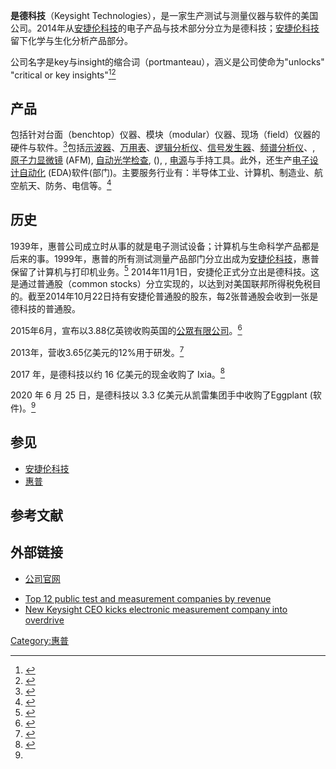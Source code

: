 {{Infobox company
| name              =  Keysight Technologies, Inc.
| logo              =  <!-- 檔案不存在 File:Keysight logo.png -->
| type              =  [[上市公司|上市公司]]
| traded_as         =  {{unbulleted list|{{nyse|KEYS}}}}
| foundation        =  2014 (从[[安捷伦科技|安捷伦科技]]分立，更早源自[[惠普|惠普]]1940年设立的部门)
| founder           = [[威廉·惠利特|威廉·惠利特]], [[大卫·普克德|大卫·普克德]]([[惠普|惠普]]创始人)
| location          =  美国[[圣罗莎_(加利福尼亚州)|圣罗莎 (加利福尼亚州)]]<ref name="SEC">{{cite web|
title=Form 10-12B, Registration of securities, for SEC Accession No. 0001047469-14-001833|
publisher=US Securities and Exchange Commission|
date=2014-03-05|
url=https://www.sec.gov/Archives/edgar/data/1601046/000104746914001833/0001047469-14-001833-index.htm|
accessdate=19 December 2014|
6=|
archive-date=2019-10-10|
archive-url=https://web.archive.org/web/20191010074445/https://www.sec.gov/Archives/edgar/data/1601046/000104746914001833/0001047469-14-001833-index.htm|
dead-url=no}}</ref>
| key_people        =  Ronald S. Nersesian<br /><small>([[CEO|CEO]]) & ([[总裁|总裁]])</small><ref name="fact_sheet" />
| area_served       =  跨国公司
| industry          =  {{unbulleted list|Electronics}}
| products          =  {{unbulleted list|Electronic measurement equipment}}
| revenue = US$ 2.9 billion (2014)<ref name="fact_sheet" />
| operating_income = 
| net_income = 
| assets = 
| equity = 
| num_employees     =  9,700 (2014)<ref name="fact_sheet" />
|divisions          = {{unbulleted list|{{tsl|en|EEsof}}|oscilloscopes|vector network analyzers|modular instruments|field instruments|bench instruments}}
| homepage          =  [http://www.keysight.com Keysight.com]
| footnotes         =  
|native_name = 
|native_name_lang = en
|trading_name =
|alt = 
}}
'''是德科技'''（Keysight Technologies），是一家生产测试与测量仪器与软件的美国公司。2014年从[[安捷伦科技|安捷伦科技]]的电子产品与技术部分分立为是德科技；[[安捷伦科技|安捷伦科技]]留下化学与生化分析产品部分。

公司名字是key与insight的缩合词（portmanteau），涵义是公司使命为"unlocks" "critical or key insights"<ref name="fact_sheet">{{cite web|
title=Keysight Technologies Fact Sheet|
date=17 November 2014 <!-- from PDF metadata properties -->|
publisher=Keysight|
url=http://about.keysight.com/en/companyinfo/Keysight_FactSheet.pdf|
accessdate=19 December 2014|
archive-date=2015-08-07|
archive-url=https://web.archive.org/web/20150807052601/http://about.keysight.com/en/companyinfo/Keysight_FactSheet.pdf|
dead-url=no}}</ref><ref name="name_reveal">{{cite web|
title=Agilent Technologies Reveals Name of Electronic Measurement Spin-Off Company|
date=7 January 2014|
publisher=Agilent|
url=http://www.agilent.com/about/newsroom/presrel/2014/07jan-gp14001.html|
accessdate=19 December 2014|
6=|
archive-date=2016-11-16|
archive-url=https://web.archive.org/web/20161116120931/http://www.agilent.com/about/newsroom/presrel/2014/07jan-gp14001.html/|
dead-url=yes}}</ref>

== 产品==

包括针对台面（benchtop）仪器、模块（modular）仪器、现场（field）仪器的硬件与软件。<ref name="Hill2014">{{Cite news
| title = After spin-off, Keysight strikes out on its own
| author = Kelly Hill
| work = RCR Wireless News
| date = December 9, 2014
| accessdate = 2015-01-03
| url = http://www.rcrwireless.com/20141209/test-and-measurement/keysight-spin-off-tag6
| quote = ...high-performance instrumentation approach for benchtop equipment ... also has been adding to its modular portfolio ... as well as portable testing products...
| archive-date = 2020-11-15
| archive-url = https://web.archive.org/web/20201115230420/https://www.rcrwireless.com/20141209/test-and-measurement/keysight-spin-off-tag6
| dead-url = no
}}</ref>包括[[示波器|示波器]]、[[万用表|万用表]]、[[逻辑分析仪|逻辑分析仪]]、[[信号发生器|信号发生器]]、[[频谱分析仪|频谱分析仪]]、{{tsl|en|network analyzer (electrical)|电路网络分析仪}}, [[原子力显微镜|原子力显微镜]] (AFM), [[自动光学检查|自动光学检查]], {{tsl|en|automated X-ray inspection|自动X光检查}} ({{tsl|en|5DX}}), {{tsl|en|in-circuit test|}}, [[电源供应|电源]]与手持工具。此外，还生产[[电子设计自动化|电子设计自动化]] (EDA)软件({{tsl|en|EEsof}}部门)。主要服务行业有：半导体工业、计算机、制造业、航空航天、防务、电信等。<ref>{{Cite journal
|url = http://www.microwavejournal.com/articles/23641-keysight-technologies-reborn
|title = Keysight Technologies: Reborn
|last1 = Hindle
|first1 = Patrick
|last2 = Lerude
|first2 = Gary
|date = January 14, 2015
|journal = Microwave Journal
|doi = 
|pmid = 
|access-date = 2015-01-15
|archive-date = 2015-02-19
|archive-url = https://web.archive.org/web/20150219232100/http://www.microwavejournal.com/articles/23641-keysight-technologies-reborn
|dead-url = no
}}</ref>

== 历史==

1939年，惠普公司成立时从事的就是电子测试设备；计算机与生命科学产品都是后来的事。1999年，惠普的所有测试测量产品部门分立出成为[[安捷伦科技|安捷伦科技]]，惠普保留了计算机与打印机业务。<ref name="Rowe2014">{{Cite news
| title = Goodbye Agilent, hello Keysight
| last = Rowe
| first = Martin
| work = EDN
| date = August 1, 2014
| accessdate = 2015-01-03
| url = http://www.edn.com/electronics-blogs/rowe-s-and-columns/4432984/Goodbye-Agilent--hello-Keysight
| quote = Keysight is, of course, the third name for the business, having been the original company started by Bill Hewlett and Dave Packard in 1939. Agilent severed from HP in 1999 and now Bill and Dave's core business is once again independent.
| archive-date = 2019-12-08
| archive-url = https://web.archive.org/web/20191208044622/https://www.edn.com/electronics-blogs/rowe-s-and-columns/4432984/Goodbye-Agilent--hello-Keysight
| dead-url = no
}}</ref>  2014年11月1日，安捷伦正式分立出是德科技。这是通过普通股（common stocks）分立实现的，以达到对美国联邦所得税免税目的。截至2014年10月22日持有安捷伦普通股的股东，每2张普通股会收到一张是德科技的普通股。

2015年6月，宣布以3.88亿英镑收购英国的{{tsl|en|Anite}}[[公眾有限公司|公眾有限公司]]。<ref>{{cite web |author=Mamidipudi Soumithri |url=http://www.reuters.com/article/2015/06/17/us-anite-m-a-keysight-tech-idUSKBN0OX0I520150617 |title=Keysight Technologies to buy UK's Anite in $607 million deal |publisher=Reuters |date=17 June 2015 |accessdate=17 June 2015 |archive-date=2015-12-03 |archive-url=https://web.archive.org/web/20151203093257/http://www.reuters.com/article/2015/06/17/us-anite-m-a-keysight-tech-idUSKBN0OX0I520150617 |dead-url=yes }}</ref>

2013年，营收3.65亿美元的12%用于研发。<ref name="Frost2014">{{Cite web
| title = Frost & Sullivan Lauds Keysight Technologies for Maintaining its Lead in the Instrumentation Software Market
| author = 
| work = Frost & Sullivan
| date = December 3, 2014
| accessdate = 2015-01-03
| url = http://ww2.frost.com/news/press-releases/frost-sullivan-lauds-keysight-technologies-maintaining-its-lead-instrumentation-software-market/
| quote = Investing over 12% of its revenues in R&D, resulting into $365 million in its last fiscal year (2013), has led to the company's success, enabling it to introduce new software meeting evolving end-user technologies.
| archive-url = https://web.archive.org/web/20150110064947/http://ww2.frost.com/news/press-releases/frost-sullivan-lauds-keysight-technologies-maintaining-its-lead-instrumentation-software-market
| archive-date = 2015-01-10
| dead-url = yes
}}</ref>

2017 年，是德科技以约 16 亿美元的现金收购了 Ixia。<ref name="mg21">{{Cite web|url=https://www.mg21.com/keys.html|title=电子设计和测试解决方案：是德科技Keysight Technologies(KEYS)|publisher=美股之家（mg21.com）|date=2021-10-05|access-date=2021-10-06|archive-date=2021-10-07|archive-url=https://web.archive.org/web/20211007044257/https://www.mg21.com/keys.html|dead-url=no}}</ref>

2020 年 6 月 25 日，是德科技以 3.3 亿美元从凯雷集团手中收购了Eggplant (软件)。<ref name="mg21"/>

== 参见 ==

* [[安捷伦科技|安捷伦科技]]
* [[惠普|惠普]] 
== 参考文献==
{{Reflist}}

== 外部链接==
* [http://www.keysight.com 公司官网] {{Wayback|url=http://www.keysight.com/ |date=20210126185911 }}
{{Finance links
|name = Keysight Technologies
|symbol = KEYS
|sec_cik = 1601046
|hoovers = KEYSIGHT_TECHNOLOGIES_INC.740dd76fd64dfb52
}}
* [http://www.rcrwireless.com/20140822/test-and-measurement/top-10-test-measurement-companies-revenue-tag6 Top 12 public test and measurement companies by revenue] {{Wayback|url=http://www.rcrwireless.com/20140822/test-and-measurement/top-10-test-measurement-companies-revenue-tag6 |date=20191206132431 }}
* [https://web.archive.org/web/20150227103245/http://www.northbaybusinessjournal.com/98195/best-places-to-work-2014-keysight-technologies/ New Keysight CEO kicks electronic measurement company into overdrive]
 
[[Category:惠普|Category:惠普]]